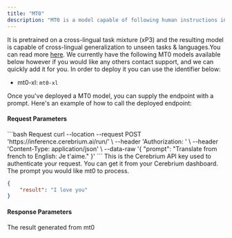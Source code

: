 ```yaml
---
title: "MT0"
description: "MT0 is a model capable of following human instructions in dozens of languages"
---
```


It is pretrained on a cross-lingual task mixture (xP3) and the resulting model is capable of cross-lingual generalization to unseen tasks & languages.You can read more [here](https://huggingface.co/bigscience/mt0-xl). We currently have the following MT0 models available below however if you would like any others contact support, and we can quickly add it for you. In order to deploy it you can use the identifier below:

- mt0-xl: `mt0-xl`

Once you've deployed a MT0 model, you can supply the endpoint with a prompt.  Here's an example of how to call the deployed endpoint:

#### Request Parameters

<RequestExample>
```bash Request
  curl --location --request POST 'https://inference.cerebrium.ai/run/<YOUR_ENDPOINT>' \
      --header 'Authorization: <API_KEY>' \
      --header 'Content-Type: application/json' \
      --data-raw '{
        "prompt": "Translate from french to English: Je t'aime."
    }'
```
</RequestExample>

<ParamField header="Authorization" type="string" required>
  This is the Cerebrium API key used to authenticate your request. You can get it from your Cerebrium dashboard.
</ParamField>
<ParamField body="prompt" type="string" required>
   The prompt you would like mt0 to process.
</ParamField>

<ResponseExample>

```json Response
{
    "result": "I love you"
}
```
</ResponseExample>

#### Response Parameters

<ResponseField name="result" type="string" required>
  The result generated from mt0
</ResponseField>
